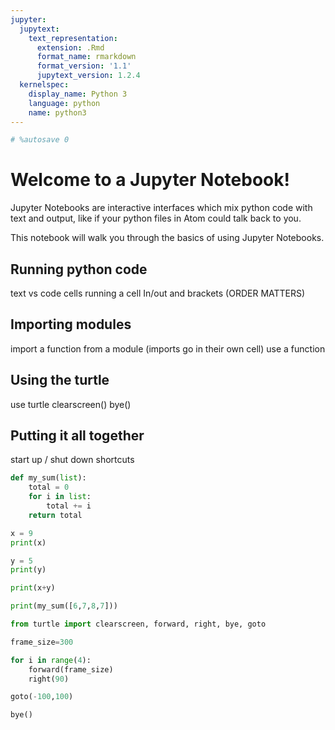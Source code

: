```yaml
---
jupyter:
  jupytext:
    text_representation:
      extension: .Rmd
      format_name: rmarkdown
      format_version: '1.1'
      jupytext_version: 1.2.4
  kernelspec:
    display_name: Python 3
    language: python
    name: python3
---
```


```python
# %autosave 0
```

# Welcome to a Jupyter Notebook!

Jupyter Notebooks are interactive interfaces which mix python code with text and output, like if your python files in Atom could talk back to you.

This notebook will walk you through the basics of using Jupyter Notebooks.

## Running python code
text vs code cells
running a cell
In/out and brackets (ORDER MATTERS)



## Importing modules
import a function from a module (imports go in their own cell)
use a function


## Using the turtle
use turtle
clearscreen()
bye()


## Putting it all together
start up / shut down
shortcuts


```python
def my_sum(list):
    total = 0
    for i in list:
        total += i
    return total
```

```python
x = 9
print(x)
```

```python
y = 5
print(y)
```

```python
print(x+y)
```

```python
print(my_sum([6,7,8,7]))
```

```python
from turtle import clearscreen, forward, right, bye, goto
```

```python
frame_size=300
```

```python
for i in range(4):
    forward(frame_size)
    right(90)
```

```python
goto(-100,100)
```

```python
bye()
```

```python

```
